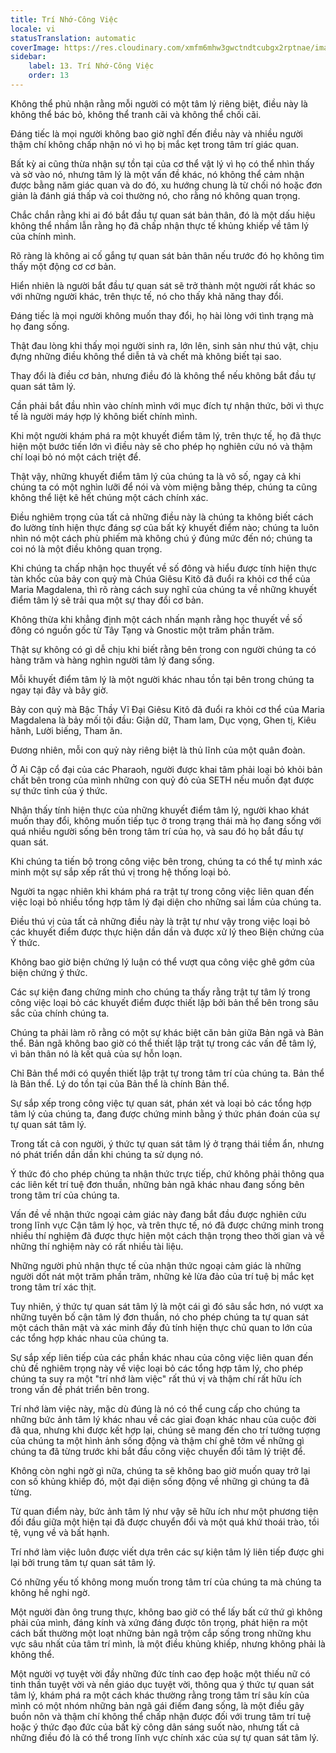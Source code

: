 ```yaml
---
title: Trí Nhớ-Công Việc
locale: vi
statusTranslation: automatic
coverImage: https://res.cloudinary.com/xmfm6mhw3gwctndtcubgx2rptnae/image/upload/v1741354419/small_cover_la_gran_rebelion_28716e29d2.webp
sidebar:
    label: 13. Trí Nhớ-Công Việc
    order: 13
---
```

Không thể phủ nhận rằng mỗi người có một tâm lý riêng biệt, điều này là không thể bác bỏ, không thể tranh cãi và không thể chối cãi.

Đáng tiếc là mọi người không bao giờ nghĩ đến điều này và nhiều người thậm chí không chấp nhận nó vì họ bị mắc kẹt trong tâm trí giác quan.

Bất kỳ ai cũng thừa nhận sự tồn tại của cơ thể vật lý vì họ có thể nhìn thấy và sờ vào nó, nhưng tâm lý là một vấn đề khác, nó không thể cảm nhận được bằng năm giác quan và do đó, xu hướng chung là từ chối nó hoặc đơn giản là đánh giá thấp và coi thường nó, cho rằng nó không quan trọng.

Chắc chắn rằng khi ai đó bắt đầu tự quan sát bản thân, đó là một dấu hiệu không thể nhầm lẫn rằng họ đã chấp nhận thực tế khủng khiếp về tâm lý của chính mình.

Rõ ràng là không ai cố gắng tự quan sát bản thân nếu trước đó họ không tìm thấy một động cơ cơ bản.

Hiển nhiên là người bắt đầu tự quan sát sẽ trở thành một người rất khác so với những người khác, trên thực tế, nó cho thấy khả năng thay đổi.

Đáng tiếc là mọi người không muốn thay đổi, họ hài lòng với tình trạng mà họ đang sống.

Thật đau lòng khi thấy mọi người sinh ra, lớn lên, sinh sản như thú vật, chịu đựng những điều không thể diễn tả và chết mà không biết tại sao.

Thay đổi là điều cơ bản, nhưng điều đó là không thể nếu không bắt đầu tự quan sát tâm lý.

Cần phải bắt đầu nhìn vào chính mình với mục đích tự nhận thức, bởi vì thực tế là người máy hợp lý không biết chính mình.

Khi một người khám phá ra một khuyết điểm tâm lý, trên thực tế, họ đã thực hiện một bước tiến lớn vì điều này sẽ cho phép họ nghiên cứu nó và thậm chí loại bỏ nó một cách triệt để.

Thật vậy, những khuyết điểm tâm lý của chúng ta là vô số, ngay cả khi chúng ta có một nghìn lưỡi để nói và vòm miệng bằng thép, chúng ta cũng không thể liệt kê hết chúng một cách chính xác.

Điều nghiêm trọng của tất cả những điều này là chúng ta không biết cách đo lường tính hiện thực đáng sợ của bất kỳ khuyết điểm nào; chúng ta luôn nhìn nó một cách phù phiếm mà không chú ý đúng mức đến nó; chúng ta coi nó là một điều không quan trọng.

Khi chúng ta chấp nhận học thuyết về số đông và hiểu được tính hiện thực tàn khốc của bảy con quỷ mà Chúa Giêsu Kitô đã đuổi ra khỏi cơ thể của Maria Magdalena, thì rõ ràng cách suy nghĩ của chúng ta về những khuyết điểm tâm lý sẽ trải qua một sự thay đổi cơ bản.

Không thừa khi khẳng định một cách nhấn mạnh rằng học thuyết về số đông có nguồn gốc từ Tây Tạng và Gnostic một trăm phần trăm.

Thật sự không có gì dễ chịu khi biết rằng bên trong con người chúng ta có hàng trăm và hàng nghìn người tâm lý đang sống.

Mỗi khuyết điểm tâm lý là một người khác nhau tồn tại bên trong chúng ta ngay tại đây và bây giờ.

Bảy con quỷ mà Bậc Thầy Vĩ Đại Giêsu Kitô đã đuổi ra khỏi cơ thể của Maria Magdalena là bảy mối tội đầu: Giận dữ, Tham lam, Dục vọng, Ghen tị, Kiêu hãnh, Lười biếng, Tham ăn.

Đương nhiên, mỗi con quỷ này riêng biệt là thủ lĩnh của một quân đoàn.

Ở Ai Cập cổ đại của các Pharaoh, người được khai tâm phải loại bỏ khỏi bản chất bên trong của mình những con quỷ đỏ của SETH nếu muốn đạt được sự thức tỉnh của ý thức.

Nhận thấy tính hiện thực của những khuyết điểm tâm lý, người khao khát muốn thay đổi, không muốn tiếp tục ở trong trạng thái mà họ đang sống với quá nhiều người sống bên trong tâm trí của họ, và sau đó họ bắt đầu tự quan sát.

Khi chúng ta tiến bộ trong công việc bên trong, chúng ta có thể tự mình xác minh một sự sắp xếp rất thú vị trong hệ thống loại bỏ.

Người ta ngạc nhiên khi khám phá ra trật tự trong công việc liên quan đến việc loại bỏ nhiều tổng hợp tâm lý đại diện cho những sai lầm của chúng ta.

Điều thú vị của tất cả những điều này là trật tự như vậy trong việc loại bỏ các khuyết điểm được thực hiện dần dần và được xử lý theo Biện chứng của Ý thức.

Không bao giờ biện chứng lý luận có thể vượt qua công việc ghê gớm của biện chứng ý thức.

Các sự kiện đang chứng minh cho chúng ta thấy rằng trật tự tâm lý trong công việc loại bỏ các khuyết điểm được thiết lập bởi bản thể bên trong sâu sắc của chính chúng ta.

Chúng ta phải làm rõ rằng có một sự khác biệt căn bản giữa Bản ngã và Bản thể. Bản ngã không bao giờ có thể thiết lập trật tự trong các vấn đề tâm lý, vì bản thân nó là kết quả của sự hỗn loạn.

Chỉ Bản thể mới có quyền thiết lập trật tự trong tâm trí của chúng ta. Bản thể là Bản thể. Lý do tồn tại của Bản thể là chính Bản thể.

Sự sắp xếp trong công việc tự quan sát, phán xét và loại bỏ các tổng hợp tâm lý của chúng ta, đang được chứng minh bằng ý thức phán đoán của sự tự quan sát tâm lý.

Trong tất cả con người, ý thức tự quan sát tâm lý ở trạng thái tiềm ẩn, nhưng nó phát triển dần dần khi chúng ta sử dụng nó.

Ý thức đó cho phép chúng ta nhận thức trực tiếp, chứ không phải thông qua các liên kết trí tuệ đơn thuần, những bản ngã khác nhau đang sống bên trong tâm trí của chúng ta.

Vấn đề về nhận thức ngoại cảm giác này đang bắt đầu được nghiên cứu trong lĩnh vực Cận tâm lý học, và trên thực tế, nó đã được chứng minh trong nhiều thí nghiệm đã được thực hiện một cách thận trọng theo thời gian và về những thí nghiệm này có rất nhiều tài liệu.

Những người phủ nhận thực tế của nhận thức ngoại cảm giác là những người dốt nát một trăm phần trăm, những kẻ lừa đảo của trí tuệ bị mắc kẹt trong tâm trí xác thịt.

Tuy nhiên, ý thức tự quan sát tâm lý là một cái gì đó sâu sắc hơn, nó vượt xa những tuyên bố cận tâm lý đơn thuần, nó cho phép chúng ta tự quan sát một cách thân mật và xác minh đầy đủ tính hiện thực chủ quan to lớn của các tổng hợp khác nhau của chúng ta.

Sự sắp xếp liên tiếp của các phần khác nhau của công việc liên quan đến chủ đề nghiêm trọng này về việc loại bỏ các tổng hợp tâm lý, cho phép chúng ta suy ra một "trí nhớ làm việc" rất thú vị và thậm chí rất hữu ích trong vấn đề phát triển bên trong.

Trí nhớ làm việc này, mặc dù đúng là nó có thể cung cấp cho chúng ta những bức ảnh tâm lý khác nhau về các giai đoạn khác nhau của cuộc đời đã qua, nhưng khi được kết hợp lại, chúng sẽ mang đến cho trí tưởng tượng của chúng ta một hình ảnh sống động và thậm chí ghê tởm về những gì chúng ta đã từng trước khi bắt đầu công việc chuyển đổi tâm lý triệt để.

Không còn nghi ngờ gì nữa, chúng ta sẽ không bao giờ muốn quay trở lại con số khủng khiếp đó, một đại diện sống động về những gì chúng ta đã từng.

Từ quan điểm này, bức ảnh tâm lý như vậy sẽ hữu ích như một phương tiện đối đầu giữa một hiện tại đã được chuyển đổi và một quá khứ thoái trào, tồi tệ, vụng về và bất hạnh.

Trí nhớ làm việc luôn được viết dựa trên các sự kiện tâm lý liên tiếp được ghi lại bởi trung tâm tự quan sát tâm lý.

Có những yếu tố không mong muốn trong tâm trí của chúng ta mà chúng ta không hề nghi ngờ.

Một người đàn ông trung thực, không bao giờ có thể lấy bất cứ thứ gì không phải của mình, đáng kính và xứng đáng được tôn trọng, phát hiện ra một cách bất thường một loạt những bản ngã trộm cắp sống trong những khu vực sâu nhất của tâm trí mình, là một điều khủng khiếp, nhưng không phải là không thể.

Một người vợ tuyệt vời đầy những đức tính cao đẹp hoặc một thiếu nữ có tinh thần tuyệt vời và nền giáo dục tuyệt vời, thông qua ý thức tự quan sát tâm lý, khám phá ra một cách khác thường rằng trong tâm trí sâu kín của mình có một nhóm những bản ngã gái điếm đang sống, là một điều gây buồn nôn và thậm chí không thể chấp nhận được đối với trung tâm trí tuệ hoặc ý thức đạo đức của bất kỳ công dân sáng suốt nào, nhưng tất cả những điều đó là có thể trong lĩnh vực chính xác của sự tự quan sát tâm lý.

